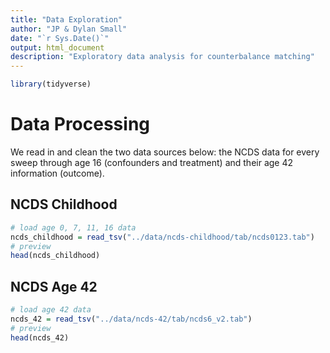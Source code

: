 ```yaml
---
title: "Data Exploration"
author: "JP & Dylan Small"
date: "`r Sys.Date()`"
output: html_document
description: "Exploratory data analysis for counterbalance matching"
---
```


```r
library(tidyverse)
```

# Data Processing

We read in and clean the two data sources below: the NCDS data for every sweep through age 16 (confounders and treatment) and their age 42 information (outcome).

## NCDS Childhood

```r
# load age 0, 7, 11, 16 data
ncds_childhood = read_tsv("../data/ncds-childhood/tab/ncds0123.tab")
# preview
head(ncds_childhood)
```

## NCDS Age 42

```r
# load age 42 data
ncds_42 = read_tsv("../data/ncds-42/tab/ncds6_v2.tab")
# preview
head(ncds_42)
```


